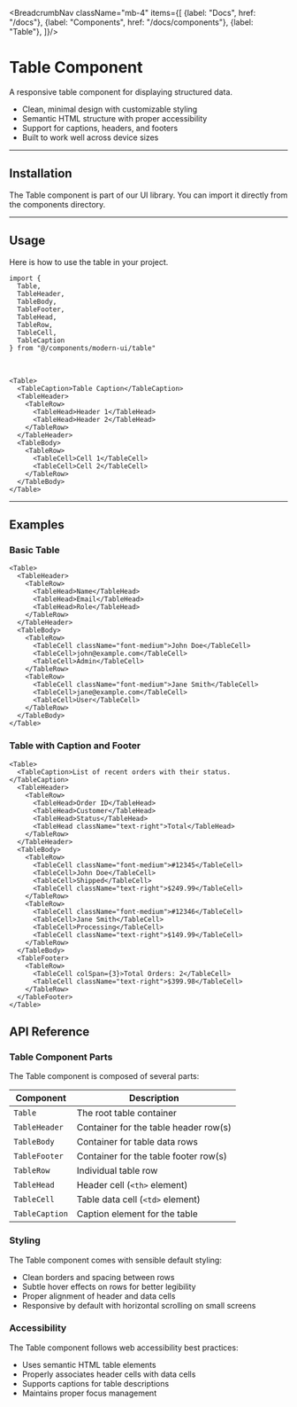 
<BreadcrumbNav className="mb-4" items={[
  {label: "Docs", href: "/docs"},
  {label: "Components", href: "/docs/components"},
  {label: "Table"},
]}/>

<PreviewTable/>

# Table Component

A responsive table component for displaying structured data.

- Clean, minimal design with customizable styling
- Semantic HTML structure with proper accessibility
- Support for captions, headers, and footers
- Built to work well across device sizes

---

## Installation

The Table component is part of our UI library. You can import it directly from the components directory.

<TableInstallation/>

---

## Usage

Here is how to use the table in your project.

```tsx
import { 
  Table, 
  TableHeader, 
  TableBody, 
  TableFooter,
  TableHead, 
  TableRow, 
  TableCell,
  TableCaption
} from "@/components/modern-ui/table"
```

<br/>

```tsx
<Table>
  <TableCaption>Table Caption</TableCaption>
  <TableHeader>
    <TableRow>
      <TableHead>Header 1</TableHead>
      <TableHead>Header 2</TableHead>
    </TableRow>
  </TableHeader>
  <TableBody>
    <TableRow>
      <TableCell>Cell 1</TableCell>
      <TableCell>Cell 2</TableCell>
    </TableRow>
  </TableBody>
</Table>
```

---

## Examples

### Basic Table
```tsx
<Table>
  <TableHeader>
    <TableRow>
      <TableHead>Name</TableHead>
      <TableHead>Email</TableHead>
      <TableHead>Role</TableHead>
    </TableRow>
  </TableHeader>
  <TableBody>
    <TableRow>
      <TableCell className="font-medium">John Doe</TableCell>
      <TableCell>john@example.com</TableCell>
      <TableCell>Admin</TableCell>
    </TableRow>
    <TableRow>
      <TableCell className="font-medium">Jane Smith</TableCell>
      <TableCell>jane@example.com</TableCell>
      <TableCell>User</TableCell>
    </TableRow>
  </TableBody>
</Table>
```

### Table with Caption and Footer
```tsx
<Table>
  <TableCaption>List of recent orders with their status.</TableCaption>
  <TableHeader>
    <TableRow>
      <TableHead>Order ID</TableHead>
      <TableHead>Customer</TableHead>
      <TableHead>Status</TableHead>
      <TableHead className="text-right">Total</TableHead>
    </TableRow>
  </TableHeader>
  <TableBody>
    <TableRow>
      <TableCell className="font-medium">#12345</TableCell>
      <TableCell>John Doe</TableCell>
      <TableCell>Shipped</TableCell>
      <TableCell className="text-right">$249.99</TableCell>
    </TableRow>
    <TableRow>
      <TableCell className="font-medium">#12346</TableCell>
      <TableCell>Jane Smith</TableCell>
      <TableCell>Processing</TableCell>
      <TableCell className="text-right">$149.99</TableCell>
    </TableRow>
  </TableBody>
  <TableFooter>
    <TableRow>
      <TableCell colSpan={3}>Total Orders: 2</TableCell>
      <TableCell className="text-right">$399.98</TableCell>
    </TableRow>
  </TableFooter>
</Table>
```

## API Reference

### Table Component Parts

The Table component is composed of several parts:

| Component | Description |
|-----------|-------------|
| `Table` | The root table container |
| `TableHeader` | Container for the table header row(s) |
| `TableBody` | Container for table data rows |
| `TableFooter` | Container for the table footer row(s) |
| `TableRow` | Individual table row |
| `TableHead` | Header cell (`<th>` element) |
| `TableCell` | Table data cell (`<td>` element) |
| `TableCaption` | Caption element for the table |

### Styling

The Table component comes with sensible default styling:

- Clean borders and spacing between rows
- Subtle hover effects on rows for better legibility
- Proper alignment of header and data cells
- Responsive by default with horizontal scrolling on small screens

### Accessibility

The Table component follows web accessibility best practices:

- Uses semantic HTML table elements
- Properly associates header cells with data cells
- Supports captions for table descriptions
- Maintains proper focus management 